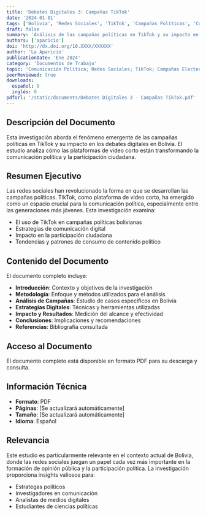 ```yaml
---
title: 'Debates Digitales 3: Campañas TikTok'
date: '2024-01-01'
tags: ['Bolivia', 'Redes Sociales', 'TikTok', 'Campañas Políticas', 'Comunicación Digital']
draft: false
summary: 'Análisis de las campañas políticas en TikTok y su impacto en los debates digitales en Bolivia. Este estudio examina cómo las plataformas de video corto están transformando la comunicación política.'
authors: ['aparicio']
doi: 'http://dx.doi.org/10.XXXX/XXXXXX'
author: 'La Aparicio'
publicationDate: 'Ene 2024'
category: 'Documentos de Trabajo'
topic: 'Comunicación Política; Redes Sociales; TikTok; Campañas Electorales; Bolivia'
peerReviewed: true
downloads:
  español: 0
  inglés: 0
pdfUrl: '/static/documents/Debates Digitales 3 - Campañas TikTok.pdf'
---
```


## Descripción del Documento

Esta investigación aborda el fenómeno emergente de las campañas políticas en TikTok y su impacto en los debates digitales en Bolivia. El estudio analiza cómo las plataformas de video corto están transformando la comunicación política y la participación ciudadana.

## Resumen Ejecutivo

Las redes sociales han revolucionado la forma en que se desarrollan las campañas políticas. TikTok, como plataforma de video corto, ha emergido como un espacio crucial para la comunicación política, especialmente entre las generaciones más jóvenes. Esta investigación examina:

- El uso de TikTok en campañas políticas bolivianas
- Estrategias de comunicación digital
- Impacto en la participación ciudadana
- Tendencias y patrones de consumo de contenido político

## Contenido del Documento

El documento completo incluye:

- **Introducción**: Contexto y objetivos de la investigación
- **Metodología**: Enfoque y métodos utilizados para el análisis
- **Análisis de Campañas**: Estudio de casos específicos en Bolivia
- **Estrategias Digitales**: Técnicas y herramientas utilizadas
- **Impacto y Resultados**: Medición del alcance y efectividad
- **Conclusiones**: Implicaciones y recomendaciones
- **Referencias**: Bibliografía consultada

## Acceso al Documento

El documento completo está disponible en formato PDF para su descarga y consulta.

## Información Técnica

- **Formato**: PDF
- **Páginas**: [Se actualizará automáticamente]
- **Tamaño**: [Se actualizará automáticamente]
- **Idioma**: Español

## Relevancia

Este estudio es particularmente relevante en el contexto actual de Bolivia, donde las redes sociales juegan un papel cada vez más importante en la formación de opinión pública y la participación política. La investigación proporciona insights valiosos para:

- Estrategas políticos
- Investigadores en comunicación
- Analistas de medios digitales
- Estudiantes de ciencias políticas
